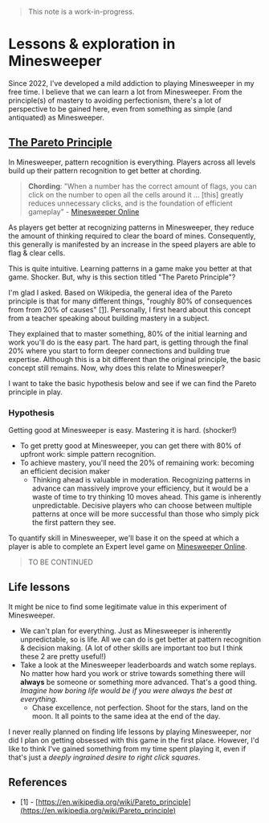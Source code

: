 
> This note is a work-in-progress.

# Lessons & exploration in Minesweeper

Since 2022, I've developed a mild addiction to playing Minesweeper in my free time. I believe that we can learn a lot from Minesweeper. From the principle(s) of mastery to avoiding perfectionism, there's a lot of perspective to be gained here, even from something as simple (and antiquated) as Minesweeper.

## [The Pareto Principle](https://en.wikipedia.org/wiki/Pareto_principle)
In Minesweeper, pattern recognition is everything. Players across all levels build up their pattern recognition to get better at chording. 

> **Chording**: "When a number has the correct amount of flags, you can click on the number to open all the cells around it ... [this] greatly reduces unnecessary clicks, and is the foundation of efficient gameplay" - [Minesweeper Online](https://minesweeper.online/help/gameplay)

As players get better at recognizing patterns in Minesweeper, they reduce the amount of thinking required to clear the board of mines. Consequently, this generally is manifested by an increase in the speed players are able to flag & clear cells.

This is quite intuitive. Learning patterns in a game make you better at that game. Shocker. But, why is this section titled "The Pareto Principle"?

I'm glad I asked. Based on Wikipedia, the general idea of the Pareto principle is that for many different things, "roughly 80% of consequences from from 20% of causes" [[1]](#references). Personally, I first heard about this concept from a teacher speaking about building mastery in a subject. 

They explained that to master something, 80% of the initial learning and work you'll do is the easy part. The hard part, is getting through the final 20% where you start to form deeper connections and building true expertise. Although this is a bit different than the original principle, the basic concept still remains. Now, why does this relate to Minesweeper? 

I want to take the basic hypothesis below and see if we can find the Pareto principle in play.

### Hypothesis
Getting good at Minesweeper is easy. Mastering it is hard. (shocker!)

- To get pretty good at Minesweeper, you can get there with 80% of upfront work: simple pattern recognition.
- To achieve mastery, you'll need the 20% of remaining work: becoming an efficient decision maker
    - Thinking ahead is valuable in moderation. Recognizing patterns in advance can massively improve your efficiency, but it would be a waste of time to try thinking 10 moves ahead. This game is inherently unpredictable. Decisive players who can choose between multiple patterns at once will be more successful than those who simply pick the first pattern they see.

To quantify skill in Minesweeper, we'll base it on the speed at which a player is able to complete an Expert level game on [Minesweeper Online](https://minesweeper.online).

> TO BE CONTINUED

## Life lessons
It might be nice to find some legitimate value in this experiment of Minesweeper.

- We can't plan for everything. Just as Minesweeper is inherently unpredictable, so is life. All we can do is get better at pattern recognition & decision making. (A lot of other skills are important  too but I think these 2 are pretty useful!)
- Take a look at the Minesweeper leaderboards and watch some replays. No matter how hard you work or strive towards something there will **always** be someone or something more advanced. That's a good thing. *Imagine how boring life would be if you were always the best at everything.*
    - Chase excellence, not perfection. Shoot for the stars, land on the moon. It all points to the same idea at the end of the day.

I never really planned on finding life lessons by playing Minesweeper, nor did I plan on getting obsessed with this game in the first place. However, I'd like to think I've gained something from my time spent playing it, even if that's just a *deeply ingrained desire to right click squares*.

## References
- [1] - [https://en.wikipedia.org/wiki/Pareto_principle](https://en.wikipedia.org/wiki/Pareto_principle)

